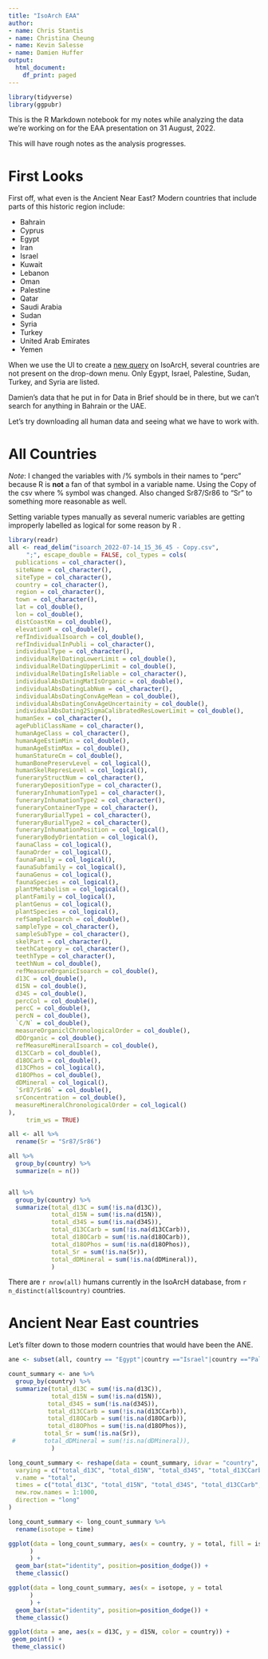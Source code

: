 ```yaml
---
title: "IsoArch EAA"
author:
- name: Chris Stantis
- name: Christina Cheung
- name: Kevin Salesse
- name: Damien Huffer
output:
  html_document:
    df_print: paged
---
```


```r
library(tidyverse)
library(ggpubr)
```

This is the R Markdown notebook for my notes while analyzing the data we're working on for the EAA presentation on 31 August, 2022.

This will have rough notes as the analysis progresses.

# First Looks

First off, what even is the Ancient Near East? Modern countries that include parts of this historic region include:

-   Bahrain
-   Cyprus
-   Egypt
-   Iran
-   Israel
-   Kuwait
-   Lebanon
-   Oman
-   Palestine
-   Qatar
-   Saudi Arabia
-   Sudan
-   Syria
-   Turkey
-   United Arab Emirates
-   Yemen

When we use the UI to create a [new query](https://database.isoarch.eu/?p=query-new) on IsoArcH, several countries are not present on the drop-down menu. Only Egypt, Israel, Palestine, Sudan, Turkey, and Syria are listed.

Damien's data that he put in for Data in Brief should be in there, but we can't search for anything in Bahrain or the UAE.

Let's try downloading all human data and seeing what we have to work with.

# All Countries

*Note*: I changed the variables with /% symbols in their names to "perc" because R is **not** a fan of that symbol in a variable name. Using the Copy of the csv where % symbol was changed. Also changed Sr87/Sr86 to "Sr" to something more reasonable as well.

Setting variable types manually as several numeric variables are getting improperly labelled as logical for some reason by R .

```r
library(readr)
all <- read_delim("isoarch_2022-07-14_15_36_45 - Copy.csv", 
     ";", escape_double = FALSE, col_types = cols(
  publications = col_character(),
  siteName = col_character(),
  siteType = col_character(),
  country = col_character(),
  region = col_character(),
  town = col_character(),
  lat = col_double(),
  lon = col_double(),
  distCoastKm = col_double(),
  elevationM = col_double(),
  refIndividualIsoarch = col_double(),
  refIndividualInPubli = col_character(),
  individualType = col_character(),
  individualRelDatingLowerLimit = col_double(),
  individualRelDatingUpperLimit = col_double(),
  individualRelDatingIsReliable = col_character(),
  individualAbsDatingMatIsOrganic = col_double(),
  individualAbsDatingLabNum = col_character(),
  individualAbsDatingConvAgeMean = col_double(),
  individualAbsDatingConvAgeUncertainity = col_double(),
  individualAbsDating2SigmaCalibratedResLowerLimit = col_double(),
  humanSex = col_character(),
  agePubliClassName = col_character(),
  humanAgeClass = col_character(),
  humanAgeEstimMin = col_double(),
  humanAgeEstimMax = col_double(),
  humanStatureCm = col_double(),
  humanBonePreservLevel = col_logical(),
  humanSkelRepresLevel = col_logical(),
  funeraryStructNum = col_character(),
  funeraryDepositionType = col_character(),
  funeraryInhumationType1 = col_character(),
  funeraryInhumationType2 = col_character(),
  funeraryContainerType = col_character(),
  funeraryBurialType1 = col_character(),
  funeraryBurialType2 = col_character(),
  funeraryInhumationPosition = col_logical(),
  funeraryBodyOrientation = col_logical(),
  faunaClass = col_logical(),
  faunaOrder = col_logical(),
  faunaFamily = col_logical(),
  faunaSubfamily = col_logical(),
  faunaGenus = col_logical(),
  faunaSpecies = col_logical(),
  plantMetabolism = col_logical(),
  plantFamily = col_logical(),
  plantGenus = col_logical(),
  plantSpecies = col_logical(),
  refSampleIsoarch = col_double(),
  sampleType = col_character(),
  sampleSubType = col_character(),
  skelPart = col_character(),
  teethCategory = col_character(),
  teethType = col_character(),
  teethNum = col_double(),
  refMeasureOrganicIsoarch = col_double(),
  d13C = col_double(),
  d15N = col_double(),
  d34S = col_double(),
  percCol = col_double(),
  percC = col_double(),
  percN = col_double(),
  `C/N` = col_double(),
  measureOrganiclChronologicalOrder = col_double(),
  dDOrganic = col_double(),
  refMeasureMineralIsoarch = col_double(),
  d13CCarb = col_double(),
  d18OCarb = col_double(),
  d13CPhos = col_logical(),
  d18OPhos = col_double(),
  dDMineral = col_logical(),
  `Sr87/Sr86` = col_double(),
  srConcentration = col_double(),
  measureMineralChronologicalOrder = col_logical()
), 
     trim_ws = TRUE)
```

```r
all <- all %>% 
  rename(Sr = "Sr87/Sr86")
```

```r
all %>% 
  group_by(country) %>% 
  summarize(n = n())


all %>% 
  group_by(country) %>% 
  summarize(total_d13C = sum(!is.na(d13C)),
            total_d15N = sum(!is.na(d15N)), 
            total_d34S = sum(!is.na(d34S)), 
            total_d13CCarb = sum(!is.na(d13CCarb)), 
            total_d18OCarb = sum(!is.na(d18OCarb)),
            total_d18OPhos = sum(!is.na(d18OPhos)),
            total_Sr = sum(!is.na(Sr)),
            total_dDMineral = sum(!is.na(dDMineral)),
            )
```

There are `r nrow(all)` humans currently in the IsoArcH database, from `r n_distinct(all$country)` countries.

# Ancient Near East countries

Let's filter down to those modern countries that would have been the ANE.

```r
ane <- subset(all, country == "Egypt"|country =="Israel"|country =="Palestine"|country =="Jordan"|country =="Lebanon"|country =="Turkey"|country =="Syria")
```

```r
count_summary <- ane %>% 
  group_by(country) %>% 
  summarize(total_d13C = sum(!is.na(d13C)),
            total_d15N = sum(!is.na(d15N)), 
           total_d34S = sum(!is.na(d34S)), 
           total_d13CCarb = sum(!is.na(d13CCarb)), 
           total_d18OCarb = sum(!is.na(d18OCarb)),
           total_d18OPhos = sum(!is.na(d18OPhos)),
          total_Sr = sum(!is.na(Sr)),
 #        total_dDMineral = sum(!is.na(dDMineral)),
            ) 

long_count_summary <- reshape(data = count_summary, idvar = "country", 
  varying = c("total_d13C", "total_d15N", "total_d34S", "total_d13CCarb", "total_d18OCarb", "total_d18OPhos", "total_Sr"), 
  v.name = "total",
  times = c("total_d13C", "total_d15N", "total_d34S", "total_d13CCarb", "total_d18OCarb", "total_d18OPhos", "total_Sr"),  
  new.row.names = 1:1000,
  direction = "long"
)

long_count_summary <- long_count_summary %>% 
  rename(isotope = time)

ggplot(data = long_count_summary, aes(x = country, y = total, fill = isotope
      )
      ) + 
  geom_bar(stat="identity", position=position_dodge()) + 
  theme_classic()

ggplot(data = long_count_summary, aes(x = isotope, y = total
      )
      ) + 
  geom_bar(stat="identity", position=position_dodge()) + 
  theme_classic()
```

```r
ggplot(data = ane, aes(x = d13C, y = d15N, color = country)) + 
 geom_point() + 
 theme_classic()
```
